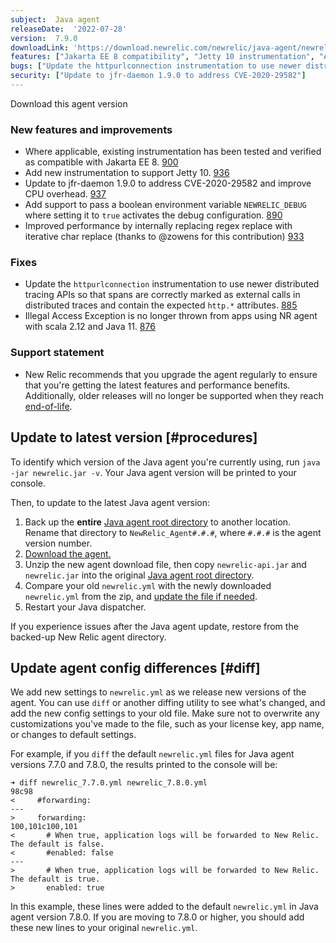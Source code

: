 ```yaml
---
subject:  Java agent
releaseDate:  '2022-07-28'
version:  7.9.0
downloadLink: 'https://download.newrelic.com/newrelic/java-agent/newrelic-agent/7.9.0/'
features: ["Jakarta EE 8 compatibility", "Jetty 10 instrumentation", "Add support to pass a boolean environment variable NEWRELIC_DEBUG where setting it to true activates the debug configuration", "Improved performance by internally replacing regex replace with iterative char replace"]
bugs: ["Update the httpurlconnection instrumentation to use newer distributed tracing APIs so that spans are correctly marked as external calls in distributed traces", "Illegal Access Exception is no longer thrown from apps using NR agent with scala 2.12 and Java 11"]
security: ["Update to jfr-daemon 1.9.0 to address CVE-2020-29582"]
---
```

<ButtonGroup>
  <ButtonLink
    role="button"
    to="https://download.newrelic.com/newrelic/java-agent/newrelic-agent/7.9.0/"
    variant="primary"
  >
    Download this agent version
  </ButtonLink>
</ButtonGroup>

### New features and improvements
* Where applicable, existing instrumentation has been tested and verified as compatible with Jakarta EE 8. [900](https://github.com/newrelic/newrelic-java-agent/pull/900)
* Add new instrumentation to support Jetty 10. [936](https://github.com/newrelic/newrelic-java-agent/pull/936)
* Update to jfr-daemon 1.9.0 to address CVE-2020-29582 and improve CPU overhead. [937](https://github.com/newrelic/newrelic-java-agent/pull/937)
* Add support to pass a boolean environment variable `NEWRELIC_DEBUG` where setting it to `true` activates the debug configuration. [890](https://github.com/newrelic/newrelic-java-agent/pull/890)
* Improved performance by internally replacing regex replace with iterative char replace (thanks to @zowens for this contribution) [933](https://github.com/newrelic/newrelic-java-agent/pull/933)

### Fixes
* Update the `httpurlconnection` instrumentation to use newer distributed tracing APIs so that spans are correctly marked as external calls in distributed traces and contain the expected `http.*` attributes. [885](https://github.com/newrelic/newrelic-java-agent/pull/885)
* Illegal Access Exception is no longer thrown from apps using NR agent with scala 2.12 and Java 11. [876](https://github.com/newrelic/newrelic-java-agent/pull/876)

### Support statement

* New Relic recommends that you upgrade the agent regularly to ensure that you're getting the latest features and performance benefits. Additionally, older releases will no longer be supported when they reach [end-of-life](https://docs.newrelic.com/docs/using-new-relic/cross-product-functions/install-configure/notification-changes-new-relic-saas-features-distributed-software/).

## Update to latest version [#procedures]

To identify which version of the Java agent you're currently using, run `java -jar newrelic.jar -v`. Your Java agent version will be printed to your console.

Then, to update to the latest Java agent version:

1. Back up the **entire** [Java agent root directory](/docs/agents/manage-apm-agents/troubleshooting/find-agent-root-directory#java-agent) to another location. Rename that directory to `NewRelic_Agent#.#.#`, where `#.#.#` is the agent version number.
2. [Download the agent.](/docs/release-notes/agent-release-notes/java-release-notes)
3. Unzip the new agent download file, then copy `newrelic-api.jar` and `newrelic.jar` into the original [Java agent root directory](/docs/agents/manage-apm-agents/troubleshooting/find-agent-root-directory#java-agent).
4. Compare your old `newrelic.yml` with the newly downloaded `newrelic.yml` from the zip, and [update the file if needed](#diff).
5. Restart your Java dispatcher.

If you experience issues after the Java agent update, restore from the backed-up New Relic agent directory.

## Update agent config differences [#diff]

We add new settings to `newrelic.yml` as we release new versions of the agent. You can use `diff` or another diffing utility to see what's changed, and add the new config settings to your old file. Make sure not to overwrite any customizations you've made to the file, such as your license key, app name, or changes to default settings.

For example, if you `diff` the default `newrelic.yml` files for Java agent versions 7.7.0 and 7.8.0, the results printed to the console will be:

```
➜ diff newrelic_7.7.0.yml newrelic_7.8.0.yml
98c98
<     #forwarding:
---
>     forwarding:
100,101c100,101
<       # When true, application logs will be forwarded to New Relic. The default is false.
<       #enabled: false
---
>       # When true, application logs will be forwarded to New Relic. The default is true.
>       enabled: true
```

In this example, these lines were added to the default `newrelic.yml` in Java agent version 7.8.0. If you are moving to 7.8.0 or higher, you should add these new lines to your original `newrelic.yml`.
